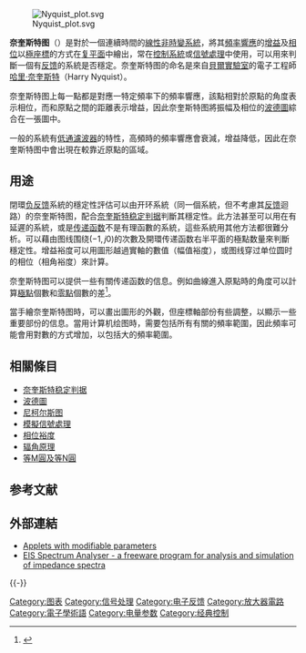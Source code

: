 {{NoteTA|zh-cn:反馈; zh-hk:反饋; zh-tw:回饋;}}

[[File:Nyquist_plot.svg|thumb]]

'''奈奎斯特图'''（{{lang-en|'''Nyquist plot'''}}）是對於一個連續時間的[[線性非時變系統|線性非時變系統]]，將其[[頻率響應|頻率響應]]的[[增益|增益]]及[[相位|相位]]以[[極座標|極座標]]的方式在[[复平面|复平面]]中繪出，常在[[控制系統|控制系統]]或[[信號處理|信號處理]]中使用，可以用來判斷一個有[[反馈|反馈]]的系統是否穩定。奈奎斯特图的命名是來自[[貝爾實驗室|貝爾實驗室]]的電子工程師[[哈里·奈奎斯特|哈里·奈奎斯特]]（Harry Nyquist）。

奈奎斯特图上每一點都是對應一特定頻率下的頻率響應，該點相對於原點的角度表示相位，而和原點之間的距離表示增益，因此奈奎斯特图將振幅及相位的[[波德圖|波德圖]]綜合在一張圖中。

一般的系統有[[低通濾波器|低通濾波器]]的特性，高頻時的頻率響應會衰減，增益降低，因此在奈奎斯特图中會出現在較靠近原點的區域。

== 用途 ==
閉環[[负反馈|负反馈]]系統的穩定性評估可以由开环系統（同一個系統，但不考慮其[[反馈|反馈]]迴路）的奈奎斯特图，配合[[奈奎斯特稳定判据|奈奎斯特稳定判据]]判斷其穩定性。此方法甚至可以用在有延遲的系統，或是[[传递函数|传递函数]]不是有理函數的系統，這些系統用其他方法都很難分析。可以藉由图线围绕<math>(-1, j0)</math>的次數及開環传递函数右半平面的極點数量來判斷穩定性。增益裕度可以用圖形越過實軸的數值（幅值裕度），或图线穿过单位圆时的相位（相角裕度）來計算。

奈奎斯特图可以提供一些有關传递函数的信息。例如曲線進入原點時的角度可以計算[[极点_(代数)|極點]]個數和[[零點|零點]]個數的差<ref>{{Cite web |url=http://www.facstaff.bucknell.edu/mastascu/econtrolhtml/Freq/Freq6.html |title=Nyquist Plots |access-date=2013-09-14 |archive-date=2008-09-30 |archive-url=https://web.archive.org/web/20080930225112/http://www.facstaff.bucknell.edu/mastascu/eControlHTML/Freq/Freq6.html |dead-url=yes }}</ref>。

當手繪奈奎斯特图時，可以畫出圖形的外觀，但座標軸部份有些調整，以顯示一些重要部份的信息。當用计算机绘图時，需要包括所有有關的頻率範圍，因此頻率可能會用對數的方式增加，以包括大的頻率範圍。

== 相關條目 ==
* [[奈奎斯特稳定判据|奈奎斯特稳定判据]]
* [[波德圖|波德圖]]
* [[尼柯尔斯图|尼柯尔斯图]]
* [[模擬信號處理|模擬信號處理]]
* [[相位裕度|相位裕度]]
* [[辐角原理|辐角原理]]
* [[等M圓及等N圓|等M圓及等N圓]]

== 参考文献 ==
{{Reflist}}

== 外部連結 ==
{{Commonscat|Nyquist plots}}
* [http://controlcan.homestead.com/files/idxpages.htm Applets with modifiable parameters]{{Wayback|url=http://controlcan.homestead.com/files/idxpages.htm |date=20071012022238 }}
* [http://www.abc.chemistry.bsu.by/vi/analyser/ EIS Spectrum Analyser - a freeware program for analysis and simulation of impedance spectra]{{Wayback|url=http://www.abc.chemistry.bsu.by/vi/analyser/ |date=20100329150827 }}

{{-}}
{{自動控制}}

[[Category:图表|Category:图表]]
[[Category:信号处理|Category:信号处理]]
[[Category:电子反馈|Category:电子反馈]]
[[Category:放大器電路|Category:放大器電路]]
[[Category:電子學術語|Category:電子學術語]]
[[Category:电量参数|Category:电量参数]]
[[Category:经典控制|Category:经典控制]]